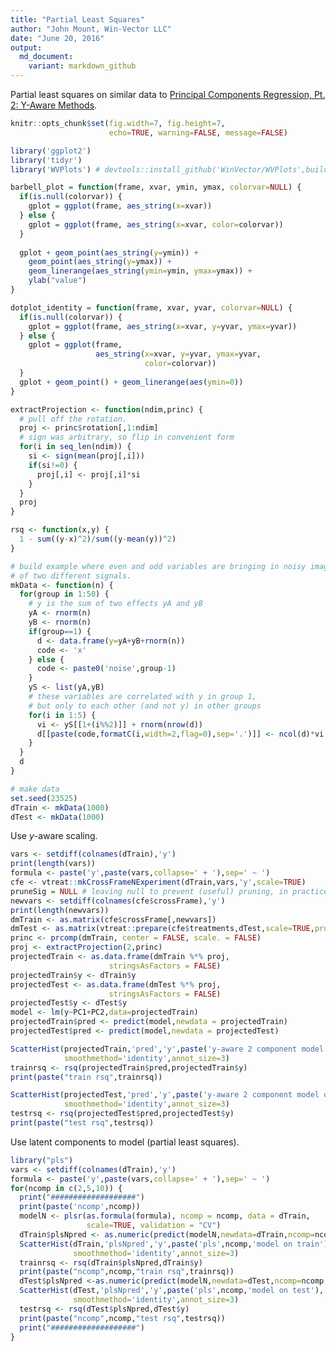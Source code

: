 ```yaml
---
title: "Partial Least Squares"
author: "John Mount, Win-Vector LLC"
date: "June 20, 2016"
output:
  md_document:
    variant: markdown_github
---
```


Partial least squares on similar data to [Principal Components Regression, Pt. 2: Y-Aware Methods](https://github.com/WinVector/Examples/blob/master/PCR/YAwarePCA.md).


```r
knitr::opts_chunk$set(fig.width=7, fig.height=7,
                      echo=TRUE, warning=FALSE, message=FALSE)

library('ggplot2')
library('tidyr')
library('WVPlots') # devtools::install_github('WinVector/WVPlots',build_vignettes=TRUE)

barbell_plot = function(frame, xvar, ymin, ymax, colorvar=NULL) {
  if(is.null(colorvar)) {
    gplot = ggplot(frame, aes_string(x=xvar))
  } else {
    gplot = ggplot(frame, aes_string(x=xvar, color=colorvar))
  }
  
  gplot + geom_point(aes_string(y=ymin)) + 
    geom_point(aes_string(y=ymax)) +
    geom_linerange(aes_string(ymin=ymin, ymax=ymax)) +
    ylab("value")
}

dotplot_identity = function(frame, xvar, yvar, colorvar=NULL) {
  if(is.null(colorvar)) {
    gplot = ggplot(frame, aes_string(x=xvar, y=yvar, ymax=yvar))
  } else {
    gplot = ggplot(frame, 
                   aes_string(x=xvar, y=yvar, ymax=yvar, 
                              color=colorvar))
  }
  gplot + geom_point() + geom_linerange(aes(ymin=0))
}

extractProjection <- function(ndim,princ) {
  # pull off the rotation.  
  proj <- princ$rotation[,1:ndim] 
  # sign was arbitrary, so flip in convenient form
  for(i in seq_len(ndim)) {
    si <- sign(mean(proj[,i]))
    if(si!=0) {
      proj[,i] <- proj[,i]*si
    }
  }
  proj
}

rsq <- function(x,y) {
  1 - sum((y-x)^2)/sum((y-mean(y))^2)
}
```


```r
# build example where even and odd variables are bringing in noisy images
# of two different signals.
mkData <- function(n) {
  for(group in 1:50) {
    # y is the sum of two effects yA and yB
    yA <- rnorm(n)
    yB <- rnorm(n)
    if(group==1) {
      d <- data.frame(y=yA+yB+rnorm(n))
      code <- 'x'
    } else {
      code <- paste0('noise',group-1)
    }
    yS <- list(yA,yB)
    # these variables are correlated with y in group 1,
    # but only to each other (and not y) in other groups
    for(i in 1:5) {
      vi <- yS[[1+(i%%2)]] + rnorm(nrow(d))
      d[[paste(code,formatC(i,width=2,flag=0),sep='.')]] <- ncol(d)*vi
    }
  }
  d
}
```


```r
# make data
set.seed(23525)
dTrain <- mkData(1000)
dTest <- mkData(1000)
```

Use *y*-aware scaling.

```r
vars <- setdiff(colnames(dTrain),'y')
print(length(vars))
formula <- paste('y',paste(vars,collapse=' + '),sep=' ~ ')
cfe <- vtreat::mkCrossFrameNExperiment(dTrain,vars,'y',scale=TRUE)
pruneSig = NULL # leaving null to prevent (useful) pruning, in practice set to 1/length(vars) or some such.
newvars <- setdiff(colnames(cfe$crossFrame),'y')
print(length(newvars))
dmTrain <- as.matrix(cfe$crossFrame[,newvars])
dmTest <- as.matrix(vtreat::prepare(cfe$treatments,dTest,scale=TRUE,pruneSig=pruneSig)[,newvars])
princ <- prcomp(dmTrain, center = FALSE, scale. = FALSE)
proj <- extractProjection(2,princ)
projectedTrain <- as.data.frame(dmTrain %*% proj,
                      stringsAsFactors = FALSE)
projectedTrain$y <- dTrain$y
projectedTest <- as.data.frame(dmTest %*% proj,
                      stringsAsFactors = FALSE)
projectedTest$y <- dTest$y
model <- lm(y~PC1+PC2,data=projectedTrain)
projectedTrain$pred <- predict(model,newdata = projectedTrain)
projectedTest$pred <- predict(model,newdata = projectedTest)

ScatterHist(projectedTrain,'pred','y',paste('y-aware 2 component model on train'),
            smoothmethod='identity',annot_size=3)
trainrsq <- rsq(projectedTrain$pred,projectedTrain$y)
print(paste("train rsq",trainrsq))

ScatterHist(projectedTest,'pred','y',paste('y-aware 2 component model on test'),
            smoothmethod='identity',annot_size=3)
testrsq <- rsq(projectedTest$pred,projectedTest$y)
print(paste("test rsq",testrsq))
```

Use latent components to model (partial least squares).

```r
library("pls")
vars <- setdiff(colnames(dTrain),'y')
formula <- paste('y',paste(vars,collapse=' + '),sep=' ~ ')
for(ncomp in c(2,5,10)) {
  print("###################")
  print(paste('ncomp',ncomp))
  modelN <- plsr(as.formula(formula), ncomp = ncomp, data = dTrain, 
                 scale=TRUE, validation = "CV")
  dTrain$plsNpred <- as.numeric(predict(modelN,newdata=dTrain,ncomp=ncomp,type='response'))
  ScatterHist(dTrain,'plsNpred','y',paste('pls',ncomp,'model on train'),
              smoothmethod='identity',annot_size=3)
  trainrsq <- rsq(dTrain$plsNpred,dTrain$y)
  print(paste("ncomp",ncomp,"train rsq",trainrsq))
  dTest$plsNpred <-as.numeric(predict(modelN,newdata=dTest,ncomp=ncomp,type='response'))
  ScatterHist(dTest,'plsNpred','y',paste('pls',ncomp,'model on test'),
              smoothmethod='identity',annot_size=3)
  testrsq <- rsq(dTest$plsNpred,dTest$y)
  print(paste("ncomp",ncomp,"test rsq",testrsq))
  print("###################")
}
```



